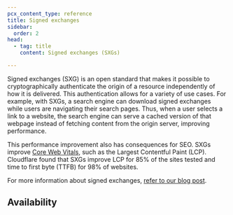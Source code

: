 ```yaml
---
pcx_content_type: reference
title: Signed exchanges
sidebar:
  order: 2
head:
  - tag: title
    content: Signed exchanges (SXGs)

---
```



Signed exchanges (SXG) is an open standard that makes it possible to cryptographically authenticate the origin of a resource independently of how it is delivered. This authentication allows for a variety of use cases. For example, with SXGs, a search engine can download signed exchanges while users are navigating their search pages. Thus, when a user selects a link to a website, the search engine can serve a cached version of that webpage instead of fetching content from the origin server, improving performance.

This performance improvement also has consequences for SEO. SXGs improve [Core Web Vitals](/web-analytics/data-metrics/core-web-vitals/), such as the Largest Contentful Paint (LCP). Cloudflare found that SXGs improve LCP for 85% of the sites tested and time to first byte (TTFB) for 98% of websites.

For more information about signed exchanges, [refer to our blog post](https://blog.cloudflare.com/automatic-signed-exchanges/).

## Availability

<FeatureTable id="speed.automatic_signed_exchanges" />
